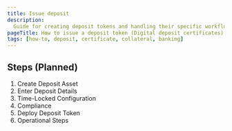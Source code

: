 ```yaml
---
title: Issue deposit
description:
  Guide for creating deposit tokens and handling their specific workflows
pageTitle: How to issue a deposit token (Digital deposit certificates)
tags: [how-to, deposit, certificate, collateral, banking]
---
```


## Steps (Planned)

1. Create Deposit Asset
2. Enter Deposit Details
3. Time-Locked Configuration
4. Compliance
5. Deploy Deposit Token
6. Operational Steps
